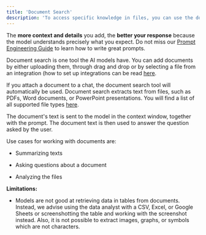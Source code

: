 ```yaml
---
title: 'Document Search'
description: 'To access specific knowledge in files, you can use the document search tool. Simply upload or connect a file and you will take the document into account.'
---
```


<Tip>The **more context and details** you add, the **better your response** because the model understands precisely what you expect. Do not miss our [Prompt Engineering Guide](/resources/prompt-elements) to learn how to write great prompts.</Tip>

Document search is one tool the AI models have. You can add documents by either uploading them, through drag and drop or by selecting a file from an integration (how to set up integrations can be read [here](/settings/integrations/types-of-integrations).

If you attach a document to a chat, the document search tool will automatically be used. Document search extracts text from files, such as PDFs, Word documents, or PowerPoint presentations. You will find a list of all supported file types [here](/resources/faq#which-file-types-does-langdock-support).

The document's text is sent to the model in the context window, together with the prompt. The document text is then used to answer the question asked by the user.

Use cases for working with documents are:

* Summarizing texts

* Asking questions about a document

* Analyzing the files

**Limitations:**

* Models are not good at retrieving data in tables from documents. Instead, we advise using the data analyst with a CSV, Excel, or Google Sheets or screenshotting the table and working with the screenshot instead. Also, it is not possible to extract images, graphs, or symbols which are not characters.